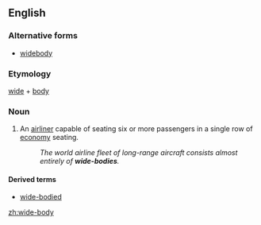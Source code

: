 ==English==
===Alternative forms===
*[[widebody]]

===Etymology===
[[wide]] + [[body]]

===Noun===
{{en-noun|wide-bodies}}

# {{context|aeronautics|lang=en}} An [[airliner]] capable of seating six or more passengers in a single row of [[economy]] seating.
#: ''The world airline fleet of long-range aircraft consists almost entirely of '''wide-bodies'''.''

====Derived terms====
*[[wide-bodied]]

[[zh:wide-body]]